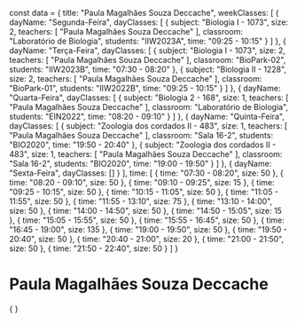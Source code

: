 const data = {
  title: "Paula Magalhães Souza Deccache",
  weekClasses: [
    {
      dayName: "Segunda-Feira",
      dayClasses: [
        {
          subject: "Biologia I - 1073",
          size: 2,
          teachers: [
            "Paula Magalhães Souza Deccache"
          ],
          classroom: "Laboratório de Biologia",
          students: "IIW2023A",
          time: "09:25 - 10:15"
        }
      ]
    },
    {
      dayName: "Terça-Feira",
      dayClasses: [
        {
          subject: "Biologia I - 1073",
          size: 2,
          teachers: [
            "Paula Magalhães Souza Deccache"
          ],
          classroom: "BioPark-02",
          students: "IIW2023B",
          time: "07:30 - 08:20"
        },
        {
          subject: "Biologia II - 1228",
          size: 2,
          teachers: [
            "Paula Magalhães Souza Deccache"
          ],
          classroom: "BioPark-01",
          students: "IIW2022B",
          time: "09:25 - 10:15"
        }
      ]
    },
    {
      dayName: "Quarta-Feira",
      dayClasses: [
        {
          subject: "Biologia 2 - 168",
          size: 1,
          teachers: [
            "Paula Magalhães Souza Deccache"
          ],
          classroom: "Laboratório de Biologia",
          students: "EIN2022",
          time: "08:20 - 09:10"
        }
      ]
    },
    {
      dayName: "Quinta-Feira",
      dayClasses: [
        {
          subject: "Zoologia dos cordados II - 483",
          size: 1,
          teachers: [
            "Paula Magalhães Souza Deccache"
          ],
          classroom: "Sala 16-2",
          students: "BIO2020",
          time: "19:50 - 20:40"
        },
        {
          subject: "Zoologia dos cordados II - 483",
          size: 1,
          teachers: [
            "Paula Magalhães Souza Deccache"
          ],
          classroom: "Sala 16-2",
          students: "BIO2020",
          time: "19:00 - 19:50"
        }
      ]
    },
    {
      dayName: "Sexta-Feira",
      dayClasses: []
    }
  ],
  time: [
    {
      time: "07:30 - 08:20",
      size: 50
    },
    {
      time: "08:20 - 09:10",
      size: 50
    },
    {
      time: "09:10 - 09:25",
      size: 15
    },
    {
      time: "09:25 - 10:15",
      size: 50
    },
    {
      time: "10:15 - 11:05",
      size: 50
    },
    {
      time: "11:05 - 11:55",
      size: 50
    },
    {
      time: "11:55 - 13:10",
      size: 75
    },
    {
      time: "13:10 - 14:00",
      size: 50
    },
    {
      time: "14:00 - 14:50",
      size: 50
    },
    {
      time: "14:50 - 15:05",
      size: 15
    },
    {
      time: "15:05 - 15:55",
      size: 50
    },
    {
      time: "15:55 - 16:45",
      size: 50
    },
    {
      time: "16:45 - 19:00",
      size: 135
    },
    {
      time: "19:00 - 19:50",
      size: 50
    },
    {
      time: "19:50 - 20:40",
      size: 50
    },
    {
      time: "20:40 - 21:00",
      size: 20
    },
    {
      time: "21:00 - 21:50",
      size: 50
    },
    {
      time: "21:50 - 22:40",
      size: 50
    }
  ]
}

# Paula Magalhães Souza Deccache

<div>
    {
        <Grid
            title={data.title} 
            weekClasses={data.weekClasses} 
            time={data.time}
        />
    }
</div>